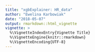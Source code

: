 ```yaml
---
title: "xgbExplainer: HR_data"
author: "Ewelina Karbowiak"
date: "2018-05-07"
output: rmarkdown::html_vignette
vignette: >
  %\VignetteIndexEntry{Vignette Title}
  %\VignetteEngine{knitr::rmarkdown}
  %\VignetteEncoding{UTF-8}
---
```



<!-- ```{r, echo=FALSE, warning=FALSE, message=FALSE} -->
<!-- knitr::opts_chunk$set(fig.height = 8, fig.width = 8, fig.align = "center") -->
<!-- library("data.table") -->
<!-- library("xgbExplainer") -->
<!-- library("xgboost") -->
<!-- library("Matrix") -->
<!-- library("DALEX") -->
<!-- library("ggradar") -->
<!-- library("ggplot2") -->
<!-- library("ggrepel") -->
<!-- ``` -->

<!-- Package `xgbExplainer` is the set of tools to explore structure of xgboost and lightGBM models. There are function to finding strong interanctions, to judging importance of single variables and interactions by useage different measure and to compare them. It consists several functions to visualise structure mining of the model. -->

<!-- ## Data Info -->

<!-- This vignette shows useage of `xgbExplainer` package to explain xgboost predction model of leaving the company in HR_data. Dataset was taken from [kaggle](https://www.kaggle.com/ludobenistant/hr-analytics) and consists 14999 observations and 10 variables. The dataset is also avaible in package `xgbExplainer` and there it is described more precisely. -->

<!-- ```{r, warning=FALSE, message=FALSE} -->
<!-- set.seed(4) -->
<!-- data<-data.table(HR_data, keep.rownames = F) -->
<!-- knitr::kable(head(data)) -->
<!-- ``` -->

<!-- To create correct xgboost model you should remember to change cateriogical features to factors and next change the data frame to sparse matrix. The cateriogical features are one-hot encoded. -->

<!-- ```{r, warning=FALSE, message=FALSE} -->
<!-- data<-data[,`:=`(number_project=as.factor(number_project),Work_accident=as.factor(Work_accident),promotion_last_5years=as.factor(promotion_last_5years))] -->
<!-- str(data) -->
<!-- sparse_matrix <- Matrix::sparse.model.matrix(left~.-1, data = data) -->
<!-- label = data[,left]==1 -->
<!-- head(sparse_matrix) -->
<!-- ``` -->


<!-- ## Xgboost model creation -->

<!-- Package `xgbExplainer` uses table generated by `xgboost::xgb.model.dt.tree` with information about trees, their nodes and leaves. -->

<!-- ```{r, warning=FALSE, message=FALSE} -->
<!-- xgb.train.data = xgb.DMatrix(sparse_matrix,label = label,missing = NA) -->
<!-- param <- list(objective = "binary:logistic", base_score = 0.5,max_depth=2) -->
<!-- xgb.model <-xgboost( param = param,data = xgb.train.data,nrounds = 100,verbose = FALSE) -->
<!-- knitr::kable(head(xgboost::xgb.model.dt.tree(colnames(sparse_matrix),xgb.model))) -->
<!-- ``` -->

<!-- Function `xgboost::xgb.importance` shows importance of single variables. `xgbExplainer` adds new measures of variables importance and shows also importance of interactions. -->

<!-- ```{r, warning=FALSE, message=FALSE} -->
<!-- knitr::kable(head(xgboost::xgb.importance(colnames(sparse_matrix),xgb.model))) -->
<!-- ``` -->

<!-- ## Model visualiations -->


<!-- ```{r, warning=FALSE, message=FALSE} -->
<!-- gainLollipop(xgb.model, sparse_matrix) -->
<!-- ``` -->


<!-- ## Interactions finding -->

<!-- We can consider interactions in two ways. In first aproach we can explore all pairs of variable, which occur in the model one above the other . This approach is not the best because we can not distinguish if pair of variables are real interaction or not. In this approach high gain of pair can be a result of high gain of down variable (child). Package has the tools to explore pairs of variables. -->

<!-- ```{r, warning=FALSE, message=FALSE} -->
<!-- knitr::kable(head(calculatePairsGainTable(xgb.model,sparse_matrix))) -->
<!-- knitr::kable(head(countPairs(xgb.model,sparse_matrix))) -->
<!-- showInteractionsPlot(xgb.model,sparse_matrix, opt="pairs") -->
<!-- ``` -->

<!-- In second approach, to find strong interactions, we can consider only these pairs of variables in which variable on the bottom has higher gain than variable on the top. -->

<!-- ```{r, warning=FALSE, message=FALSE} -->
<!-- knitr::kable(head(importanceTable(xgb.model,sparse_matrix,opt="interactions"))) -->
<!-- showInteractionsPlot(xgb.model,sparse_matrix) -->
<!-- ``` -->

<!-- ##Variables' importance -->

<!-- For single variable `xgbExplainer` gives additionally measures of variables importance: -->

<!-- * **counterRoot** - number of occurrences in the root -->
<!-- * **weightedRoot**  - mean number of occurrences in the root, which is weighted by gain -->
<!-- * **meanDepth ** - mean depth weighted by gain -->


<!-- ```{r, warning=FALSE, message=FALSE} -->
<!-- knitr::kable(head(importanceTable(xgb.model,sparse_matrix,opt="single"))) -->
<!-- ``` -->

<!-- ##Variables' and interactions importance -->

<!-- With `xgbExplainer` package we can compare importance of single variable and interactions. -->

<!-- Funtion `importancePlot` shows two measures of importance, which we can be chosen by `xlab` and `ylab` parameters. It returns three kinds of plots depending on the `opt` parametr: -->


<!--  * `opt="single"` - plot consists only single variables -->

<!--  * `opt="interactions"`- only interactions -->

<!--  * `opt="mixed"`-  plot shows importance both single variables and interactions -->


<!--  In function `importancePlot` the following measures are avaible: -->

<!-- * **sumGain** -->
<!-- * **sumCover** -->
<!-- * **mean5Gain** - mean gain from 5 occurrences of given variable with the highest gain -->
<!-- * **meanGain** -->
<!-- * **meanCover** -->
<!-- * **freqency** -->

<!-- Additionally for `opt="single"`: -->

<!-- * **meanDepth** (weighted by variables gain) -->
<!-- * **counterRoots** -->
<!-- * **weightedRoot** (weighted by variables gain) -->

<!-- ```{r, warning=FALSE, message=FALSE} -->
<!-- knitr::kable(head(importanceTable(xgb.model, sparse_matrix))) -->
<!-- importancePlot(xgb.model, sparse_matrix) -->
<!-- ``` -->

<!-- The function `importanceRadarPlot` allows us to compare different measures of variables and interteranctions importance on the radar plot from `ggradar` package. Similar to the funtion `importancePlot` it is posible to ganerate this plot in three ways depending on the parametr `opt`. -->

<!-- ```{r, warning=FALSE, message=FALSE} -->
<!-- importanceRadarPlot(xgb.model,sparse_matrix,top=10, trees=NULL, opt="mixed") -->
<!-- ``` -->

<!-- ##Explanation of one prediction including interactions -->

<!-- ```{r, warning=FALSE, message=FALSE} -->

<!-- ``` -->
